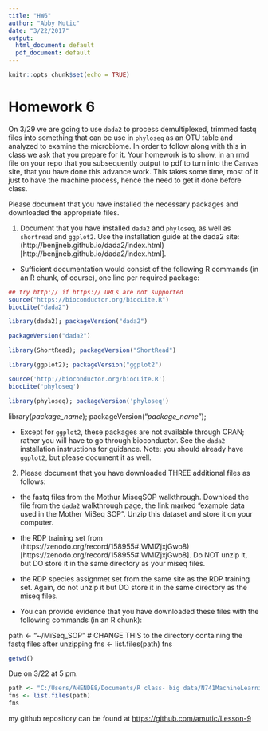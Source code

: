 ```yaml
---
title: "HW6"
author: "Abby Mutic"
date: "3/22/2017"
output:
  html_document: default
  pdf_document: default
---
```


```r
knitr::opts_chunk$set(echo = TRUE)
```

# Homework 6

On 3/29 we are going to use `dada2` to process demultiplexed, trimmed fastq files into something that can be use in `phyloseq` as an OTU table and analyzed to examine the microbiome. In order to follow along with this in class we ask that you prepare for it. Your homework is to show, in an rmd file on your repo that you subsequently output to pdf to turn into the Canvas site, that you have done this advance work. This takes some time, most of it just to have the machine process, hence the need to get it done before class.

Please document that you have installed the necessary packages and downloaded the appropriate files.

1. Document that you have installed `dada2` and `phyloseq`, as well as `shortread` and `ggplot2`. Use the installation guide at the dada2 site: (http://benjjneb.github.io/dada2/index.html)[http://benjjneb.github.io/dada2/index.html].

- Sufficient documentation would consist of the following R commands (in an R chunk, of course), one line per required package:

```r
## try http:// if https:// URLs are not supported
source("https://bioconductor.org/biocLite.R")
biocLite("dada2")
```
```r
library(dada2); packageVersion("dada2")
```
```r
packageVersion("dada2")
```
```r
library(ShortRead); packageVersion("ShortRead")
```
```r
library(ggplot2); packageVersion("ggplot2")
```
```r
source('http://bioconductor.org/biocLite.R')
biocLite('phyloseq')

library(phyloseq); packageVersion('phyloseq')
```


library(*package_name*); packageVersion("*package_name*");

- Except for `ggplot2`, these packages are not available through CRAN; rather you will have to go through bioconductor. See the `dada2` installation instructions for guidance. Note: you should already have `ggplot2`, but please document it as well.

2. Please document that you have downloaded  THREE additional files as follows:

- the fastq files from the Mothur MiseqSOP walkthrough. Download the file from the `dada2` walkthrough page, the link marked "example data used in the Mother MiSeq SOP". Unzip this dataset and store it on your computer. 
- the RDP training set from (https://zenodo.org/record/158955#.WMlZjxjGwo8)[https://zenodo.org/record/158955#.WMlZjxjGwo8]. Do NOT unzip it, but DO store it in the same directory as your miseq files.
- the RDP species assignmet set from the same site as the RDP training set. Again, do not unzip it but DO store it in the same directory as the miseq files.

- You can provide evidence that you have downloaded these files with the following commands (in an R chunk):


path <- "~/MiSeq_SOP" # CHANGE THIS to the directory containing the fastq files after unzipping
fns <- list.files(path)
fns

```r
getwd()
```

Due on 3/22 at 5 pm.
```r
path <- "C:/Users/AHENDE8/Documents/R class- big data/N741MachineLearning- Lecture9/Lesson-9/MiSeq_SOP"
fns <- list.files(path)
fns
```

my github repository can be found at [https://github.com/amutic/Lesson-9](https://github.com/amutic/Lesson-9)